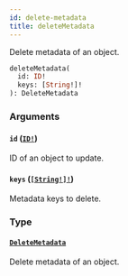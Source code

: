 ```yaml
---
id: delete-metadata
title: deleteMetadata
---
```


Delete metadata of an object.

```graphql
deleteMetadata(
  id: ID!
  keys: [String!]!
): DeleteMetadata

```

### Arguments

#### `id` ([`ID!`](/developer/api-reference/scalars/id.mdx))

ID of an object to update.

#### `keys` ([`[String!]!`](/developer/api-reference/scalars/string.mdx))

Metadata keys to delete.

### Type

#### [`DeleteMetadata`](/developer/api-reference/objects/delete-metadata.mdx)

Delete metadata of an object.
